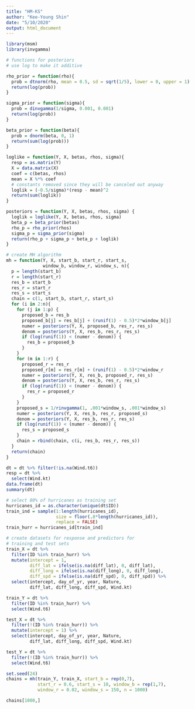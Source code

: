 ```yaml
---
title: "HM-KS"
author: "Kee-Young Shin"
date: "5/10/2020"
output: html_document
---
```


```r
library(msm)
library(invgamma)

# functions for posteriors
# use log to make it additive 

rho_prior = function(rho){
  prob = dtnorm(rho, mean = 0.5, sd = sqrt(1/5), lower = 0, upper = 1)
  return(log(prob))
}

sigma_prior = function(sigma){
  prob = dinvgamma(1/sigma, 0.001, 0.001)
  return(log(prob))
}

beta_prior = function(beta){
  prob = dnorm(beta, 0, 1)
  return(sum(log(prob)))
}

loglike = function(Y, X, betas, rhos, sigma){
  resp = as.matrix(Y)
  X = data.matrix(X)
  coef = c(betas, rhos)
  mean = X %*% coef
  # constants removed since they will be canceled out anyway 
  loglik = (-0.5/sigma)*(resp - mean)^2
  return(sum(loglik))
}

posteriors = function(Y, X, betas, rhos, sigma) {
  loglik = loglike(Y, X, betas, rhos, sigma)
  beta_p = beta_prior(betas)
  rho_p = rho_prior(rhos)
  sigma_p = sigma_prior(sigma)
  return(rho_p + sigma_p + beta_p + loglik)
}

# create MH algorithm
mh = function(Y, X, start_b, start_r, start_s, 
              window_b, window_r, window_s, n){
  p = length(start_b)
  r = length(start_r)
  res_b = start_b
  res_r = start_r
  res_s = start_s
  chain = c(1, start_b, start_r, start_s)
  for (i in 2:n){
    for (j in 1:p) {
      proposed_b = res_b
      proposed_b[j] = res_b[j] + (runif(1) - 0.5)*2*window_b[j]
      numer = posteriors(Y, X, proposed_b, res_r, res_s)
      denom = posteriors(Y, X, res_b, res_r, res_s)
      if (log(runif(1)) < (numer - denom)) {
        res_b = proposed_b
      }
    }
    for (m in 1:r) {
      proposed_r = res_r
      proposed_r[m] = res_r[m] + (runif(1) - 0.5)*2*window_r
      numer = posteriors(Y, X, res_b, proposed_r, res_s)
      denom = posteriors(Y, X, res_b, res_r, res_s)
      if (log(runif(1)) < (numer - denom)) {
        res_r = proposed_r
      }
    }
    proposed_s = 1/rinvgamma(1, .001*window_s, .001*window_s)
    numer = posteriors(Y, X, res_b, res_r, proposed_s)
    denom = posteriors(Y, X, res_b, res_r, res_s)
    if (log(runif(1)) < (numer - denom)) {
      res_s = proposed_s
    }
    chain = rbind(chain, c(i, res_b, res_r, res_s))
  }
  return(chain)
}
```

```r
dt = dt %>% filter(!is.na(Wind.t6))
resp = dt %>% 
  select(Wind.kt)
data.frame(dt)
summary(dt)

# select 80% of hurricanes as training set
hurricanes_id = as.character(unique(dt$ID))
train_ind = sample(1:length(hurricanes_id), 
                   size = floor(.8*length(hurricanes_id)),
                   replace = FALSE)
train_hurr = hurricanes_id[train_ind]

# create datasets for response and predictors for 
# training and test sets
train_X = dt %>%
  filter(ID %in% train_hurr) %>%
  mutate(intercept = 1,
         diff_lat = ifelse(is.na(diff_lat), 0, diff_lat),
         diff_long = ifelse(is.na(diff_long), 0, diff_long),
         diff_spd = ifelse(is.na(diff_spd), 0, diff_spd)) %>%
  select(intercept, day_of_yr, year, Nature, 
         diff_lat, diff_long, diff_spd, Wind.kt) 

train_Y = dt %>%
  filter(ID %in% train_hurr) %>%
  select(Wind.t6)

test_X = dt %>%
  filter(!(ID %in% train_hurr)) %>%
  mutate(intercept = 1) %>%
  select(intercept, day_of_yr, year, Nature, 
         diff_lat, diff_long, diff_spd, Wind.kt)

test_Y = dt %>%
  filter(!(ID %in% train_hurr)) %>%
  select(Wind.t6)

```

```r
set.seed(24)
chains = mh(train_Y, train_X, start_b = rep(0,7), 
            start_r = 0.6, start_s = 10, window_b = rep(1,7),
            window_r = 0.02, window_s = 150, n = 1000)

chains[1000,]
```

